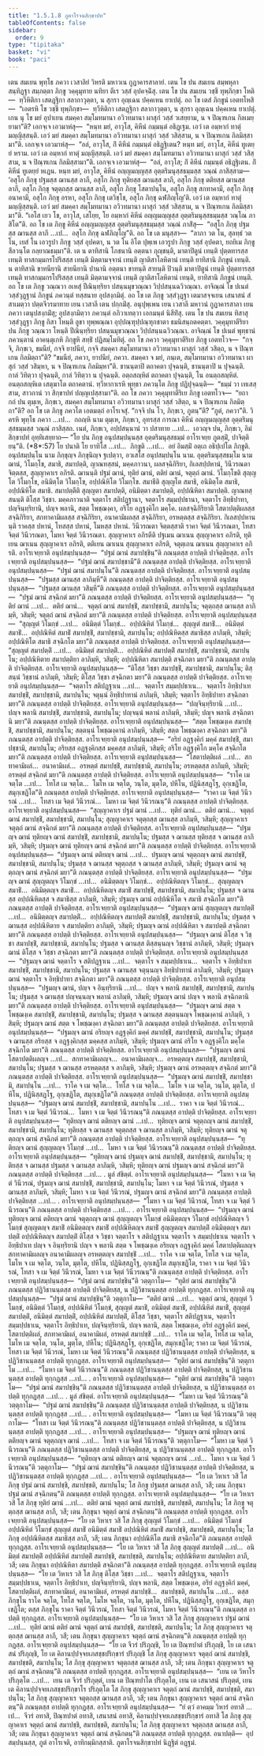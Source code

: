 ```yaml
---
title: "1.5.1.8 ภูตาโรจนสิกฺขาปท"
tableOfContents: false
sidebar:
  order: 9
type: "tipitaka"
basket: "vi"
book: "paci"
---
```



<DynamicBreadcrumb />

<Division number="67" book="paci">

<Paragraph number="220" book="paci">
เตน สมเยน พุทฺโธ ภควา เวสาลิยํ วิหรติ มหาวเน กูฏาคารสาลายํ. เตน โข ปน สมเยน สมฺพหุลา สนฺทิฏฺฐา สมฺภตฺตา ภิกฺขู วคฺคุมุทาย นทิยา ตีเร วสฺสํ อุปคจฺฉิํสุ. เตน โข ปน สมเยน วชฺชี ทุพฺภิกฺขา โหติ—  ทฺวีหิติกา เสตฏฺฐิกา สลากาวุตฺตา, น สุกรา อุญฺเฉน ปคฺคเหน ยาเปตุํ. อถ โข เตสํ ภิกฺขูนํ เอตทโหสิ—  “เอตรหิ โข วชฺชี ทุพฺภิกฺขา—  ทฺวีหิติกา เสตฏฺฐิกา สลากาวุตฺตา, น สุกรา อุญฺเฉน ปคฺคเหน ยาเปตุํ. เกน นุ โข มยํ อุปาเยน สมคฺคา สมฺโมทมานา อวิวทมานา ผาสุกํ วสฺสํ วเสยฺยาม, น จ ปิณฺฑเกน กิลเมยฺยามา”ติ? เอกจฺเจ เอวมาหํสุ—  “หนฺท มยํ, อาวุโส, คิหีนํ กมฺมนฺตํ อธิฏฺเฐม. เอวํ เต อมฺหากํ ทาตุํ มญฺญิสฺสนฺติ. เอวํ มยํ สมคฺคา สมฺโมทมานา อวิวทมานา ผาสุกํ วสฺสํ วสิสฺสาม, น จ ปิณฺฑเกน กิลมิสฺสามา”ติ. เอกจฺเจ เอวมาหํสุ—  “อลํ, อาวุโส, กิํ คิหีนํ กมฺมนฺตํ อธิฏฺฐิเตน? หนฺท มยํ, อาวุโส, คิหีนํ ทูเตยฺยํ หราม. เอวํ เต อมฺหากํ ทาตุํ มญฺญิสฺสนฺติ. เอวํ มยํ สมคฺคา สมฺโมทมานา อวิวทมานา ผาสุกํ วสฺสํ วสิสฺสาม, น จ ปิณฺฑเกน กิลมิสฺสามา”ติ. เอกจฺเจ เอวมาหํสุ—  “อลํ, อาวุโส; กิํ คิหีนํ กมฺมนฺตํ อธิฏฺฐิเตน. กิํ คิหีนํ ทูเตยฺยํ หเฏน. หนฺท มยํ, อาวุโส, คิหีนํ อญฺญมญฺญสฺส อุตฺตริมนุสฺสธมฺมสฺส วณฺณํ ภาสิสฺสาม—  ‘อสุโก ภิกฺขุ ปฐมสฺส ฌานสฺส ลาภี, อสุโก ภิกฺขุ ทุติยสฺส ฌานสฺส ลาภี, อสุโก ภิกฺขุ ตติยสฺส ฌานสฺส ลาภี, อสุโก ภิกฺขุ จตุตฺถสฺส ฌานสฺส ลาภี, อสุโก ภิกฺขุ โสตาปนฺโน, อสุโก ภิกฺขุ สกทาคามี, อสุโก ภิกฺขุ อนาคามี, อสุโก ภิกฺขุ อรหา, อสุโก ภิกฺขุ เตวิชฺโช, อสุโก ภิกฺขุ ฉฬภิญฺโญ’ติ. เอวํ เต อมฺหากํ ทาตุํ มญฺญิสฺสนฺติ. เอวํ มยํ สมคฺคา สมฺโมทมานา อวิวทมานา ผาสุกํ วสฺสํ วสิสฺสาม, น จ ปิณฺฑเกน กิลมิสฺสามา”ติ. “เอโส เยว โข, อาวุโส, เสโยฺย, โย อมฺหากํ คิหีนํ อญฺญมญฺญสฺส อุตฺตริมนุสฺสธมฺมสฺส วณฺโณ ภาสิโต”ติ.
</Paragraph>

<Paragraph number="221" book="paci">
อถ โข เต ภิกฺขู คิหีนํ อญฺญมญฺญสฺส อุตฺตริมนุสฺสธมฺมสฺส วณฺณํ ภาสิํสุ—  “อสุโก ภิกฺขุ ปฐมสฺส ฌานสฺส ลาภี …เป…  อสุโก ภิกฺขุ ฉฬภิญฺโญ”ติ. อถ โข เต มนุสฺสา—  “ลาภา วต โน, สุลทฺธํ วต โน, เยสํ โน เอวรูปา ภิกฺขู วสฺสํ อุปคตา, น วต โน อิโต ปุพฺเพ เอวรูปา ภิกฺขู วสฺสํ อุปคตา, ยถยิเม ภิกฺขู สีลวนฺโต กลฺยาณธมฺมา”ติ. เต น ตาทิสานิ โภชนานิ อตฺตนา ภุญฺชนฺติ, มาตาปิตูนํ เทนฺติ ปุตฺตทารสฺส เทนฺติ ทาสกมฺมกรโปริสสฺส เทนฺติ มิตฺตามจฺจานํ เทนฺติ ญาติสาโลหิตานํ เทนฺติ ยาทิสานิ ภิกฺขูนํ เทนฺติ. น ตาทิสานิ ขาทนียานิ สายนียานิ ปานานิ อตฺตนา ขาทนฺติ สายนฺติ ปิวนฺติ มาตาปิตูนํ เทนฺติ ปุตฺตทารสฺส เทนฺติ ทาสกมฺมกรโปริสสฺส เทนฺติ มิตฺตามจฺจานํ เทนฺติ ญาติสาโลหิตานํ เทนฺติ, ยาทิสานิ ภิกฺขูนํ เทนฺติ. อถ โข เต ภิกฺขู วณฺณวา อเหสุํ ปีณินฺทฺริยา ปสนฺนมุขวณฺณา วิปฺปสนฺนฉวิวณฺณา.
</Paragraph>

</Division>
<Division number="68" book="paci">

<Paragraph number="222" book="paci">
อาจิณฺณํ โข ปเนตํ วสฺสํวุฏฺฐานํ ภิกฺขูนํ ภควนฺตํ ทสฺสนาย อุปสงฺกมิตุํ. อถ โข เต ภิกฺขู วสฺสํวุฏฺฐา เตมาสจฺจเยน เสนาสนํ สํสาเมตฺวา ปตฺตจีวรมาทาย เยน เวสาลี เตน ปกฺกมิํสุ. อนุปุพฺเพน เยน เวสาลี มหาวนํ กูฏาคารสาลา เยน ภควา เตนุปสงฺกมิํสุ; อุปสงฺกมิตฺวา ภควนฺตํ อภิวาเทตฺวา เอกมนฺตํ นิสีทิํสุ. เตน โข ปน สมเยน ทิสาสุ วสฺสํวุฏฺฐา ภิกฺขู กิสา โหนฺติ ลูขา ทุพฺพณฺณา อุปฺปณฺฑุปฺปณฺฑุกชาตา ธมนิสนฺถตคตฺตา. วคฺคุมุทาตีริยา ปน ภิกฺขู วณฺณวา โหนฺติ ปีณินฺทฺริยา ปสนฺนมุขวณฺณา วิปฺปสนฺนฉวิวณฺณา. อาจิณฺณํ โข ปเนตํ พุทฺธานํ ภควนฺตานํ อาคนฺตุเกหิ ภิกฺขูหิ สทฺธิํ ปฏิสมฺโมทิตุํ. อถ โข ภควา วคฺคุมุทาตีริเย ภิกฺขู เอตทโวจ—  “กจฺจิ, ภิกฺขเว, ขมนียํ, กจฺจิ ยาปนียํ, กจฺจิ สมคฺคา สมฺโมทมานา อวิวทมานา ผาสุกํ วสฺสํ วสิตฺถ, น จ ปิณฺฑเกน กิลมิตฺถา”ติ? “ขมนียํ, ภควา, ยาปนียํ, ภควา. สมคฺคา จ มยํ, ภนฺเต, สมฺโมทมานา อวิวทมานา ผาสุกํ วสฺสํ วสิมฺหา, น จ ปิณฺฑเกน กิลมิมฺหา”ติ. ชานนฺตาปิ ตถาคตา ปุจฺฉนฺติ, ชานนฺตาปิ น ปุจฺฉนฺติ. กาลํ วิทิตฺวา ปุจฺฉนฺติ, กาลํ วิทิตฺวา น ปุจฺฉนฺติ. อตฺถสญฺหิตํ ตถาคตา ปุจฺฉนฺติ, โน อนตฺถสญฺหิตํ. อนตฺถสญฺหิเต เสตุฆาโต ตถาคตานํ. ทฺวีหากาเรหิ พุทฺธา ภควนฺโต ภิกฺขู ปฏิปุจฺฉนฺติ—  “ธมฺมํ วา เทเสสฺสาม, สาวกานํ วา สิกฺขาปทํ ปญฺญเปสฺสามา”ติ.
</Paragraph>

<Paragraph number="223" book="paci">
อถ โข ภควา วคฺคุมุทาตีริเย ภิกฺขู เอตทโวจ—  “ยถา กถํ ปน ตุมฺเห, ภิกฺขเว, สมคฺคา สมฺโมทมานา อวิวทมานา ผาสุกํ วสฺสํ วสิตฺถ, น จ ปิณฺฑเกน กิลมิตฺถา”ติ? อถ โข เต ภิกฺขู ภควโต เอตมตฺถํ อาโรเจสุํ. “กจฺจิ ปน โว, ภิกฺขเว, ภูตนฺ”ติ? “ภูตํ, ภควา”ติ. วิครหิ พุทฺโธ ภควา …เป…  กถญฺหิ นาม ตุมฺเห, ภิกฺขเว, อุทรสฺส การณา คิหีนํ อญฺญมญฺญสฺส อุตฺตริมนุสฺสธมฺมสฺส วณฺณํ ภาสิสฺสถ. เนตํ, ภิกฺขเว, อปฺปสนฺนานํ วา ปสาทาย …เป…  เอวญฺจ ปน, ภิกฺขเว, อิมํ สิกฺขาปทํ อุทฺทิเสยฺยาถ—
</Paragraph>

</Division>
<Division number="69" book="paci">

<Paragraph number="224" book="paci">
<Emphasis>“โย ปน ภิกฺขุ อนุปสมฺปนฺนสฺส อุตฺตริมนุสฺสธมฺมํ อาโรเจยฺย ภูตสฺมิํ, ปาจิตฺติยนฺ”</Emphasis>ติ. (*8*:<Emphasis>57</Emphasis>)
</Paragraph>

</Division>
<Division number="70" book="paci">

<Paragraph number="225" book="paci">
<Emphasis>โย ปนา</Emphasis>ติ โย ยาทิโส …เป…  <Emphasis>ภิกฺขู</Emphasis>ติ …เป…  อยํ อิมสฺมิํ อตฺเถ อธิปฺเปโต ภิกฺขูติ.
</Paragraph>

<Paragraph number="226" book="paci">
<Emphasis>อนุปสมฺปนฺโน</Emphasis> นาม ภิกฺขุญฺจ ภิกฺขุนิญฺจ ฐเปตฺวา, อวเสโส อนุปสมฺปนฺโน นาม.
</Paragraph>

<Paragraph number="227" book="paci">
<Emphasis>อุตฺตริมนุสฺสธมฺโม</Emphasis> นาม ฌานํ, วิโมกฺโข, สมาธิ, สมาปตฺติ, ญาณทสฺสนํ, มคฺคภาวนา, ผลสจฺฉิกิริยา, กิเลสปฺปหานํ, วินีวรณตา จิตฺตสฺส, สุญฺญาคาเร อภิรติ.
</Paragraph>

<Paragraph number="228" book="paci">
<Emphasis>ฌานนฺ</Emphasis>ติ ปฐมํ ฌานํ, ทุติยํ ฌานํ, ตติยํ ฌานํ, จตุตฺถํ ฌานํ.
</Paragraph>

<Paragraph number="229" book="paci">
<Emphasis>วิโมกฺโข</Emphasis>ติ สุญฺญโต วิโมกฺโข, อนิมิตฺโต วิโมกฺโข, อปฺปณิหิโต วิโมกฺโข.
</Paragraph>

<Paragraph number="230" book="paci">
<Emphasis>สมาธี</Emphasis>ติ สุญฺญโต สมาธิ, อนิมิตฺโต สมาธิ, อปฺปณิหิโต สมาธิ.
</Paragraph>

<Paragraph number="231" book="paci">
<Emphasis>สมาปตฺตี</Emphasis>ติ สุญฺญตา สมาปตฺติ, อนิมิตฺตา สมาปตฺติ, อปฺปณิหิตา สมาปตฺติ.
</Paragraph>

<Paragraph number="232" book="paci">
<Emphasis>ญาณทสฺสนนฺ</Emphasis>ติ ติโสฺส วิชฺชา.
</Paragraph>

<Paragraph number="233" book="paci">
<Emphasis>มคฺคภาวนา</Emphasis>ติ จตฺตาโร สติปฏฺฐานา, จตฺตาโร สมฺมปฺปธานา, จตฺตาโร อิทฺธิปาทา, ปญฺจินฺทฺริยานิ, ปญฺจ พลานิ, สตฺต โพชฺฌงฺคา, อริโย อฏฺฐงฺคิโก มคฺโค.
</Paragraph>

<Paragraph number="234" book="paci">
<Emphasis>ผลสจฺฉิกิริยา</Emphasis>ติ โสตาปตฺติผลสฺส สจฺฉิกิริยา, สกทาคามิผลสฺส สจฺฉิกิริยา, อนาคามิผลสฺส สจฺฉิกิริยา, อรหตฺตสฺส สจฺฉิกิริยา.
</Paragraph>

<Paragraph number="235" book="paci">
<Emphasis>กิเลสปฺปหานนฺ</Emphasis>ติ ราคสฺส ปหานํ, โทสสฺส ปหานํ, โมหสฺส ปหานํ.
</Paragraph>

<Paragraph number="236" book="paci">
<Emphasis>วินีวรณตา จิตฺตสฺสา</Emphasis>ติ ราคา จิตฺตํ วินีวรณตา, โทสา จิตฺตํ วินีวรณตา, โมหา จิตฺตํ วินีวรณตา.
</Paragraph>

<Paragraph number="237" book="paci">
<Emphasis>สุญฺญาคาเร อภิรตี</Emphasis>ติ ปฐเมน ฌาเนน สุญฺญาคาเร อภิรติ, ทุติเยน ฌาเนน สุญฺญาคาเร อภิรติ, ตติเยน ฌาเนน สุญฺญาคาเร อภิรติ, จตุตฺเถน ฌาเนน สุญฺญาคาเร อภิรติ.
</Paragraph>

</Division>
<Division number="71" book="paci">

<Paragraph number="238" book="paci">
<Emphasis>อาโรเจยฺยา</Emphasis>ติ อนุปสมฺปนฺนสฺส—  “ปฐมํ ฌานํ สมาปชฺชินฺ”ติ ภณนฺตสฺส อาปตฺติ ปาจิตฺติยสฺส.
</Paragraph>

<Paragraph number="239" book="paci">
<Emphasis>อาโรเจยฺยา</Emphasis>ติ อนุปสมฺปนฺนสฺส—  “ปฐมํ ฌานํ สมาปชฺชามี”ติ ภณนฺตสฺส อาปตฺติ ปาจิตฺติยสฺส.
</Paragraph>

<Paragraph number="240" book="paci">
<Emphasis>อาโรเจยฺยา</Emphasis>ติ อนุปสมฺปนฺนสฺส—  “ปฐมํ ฌานํ สมาปนฺโน”ติ ภณนฺตสฺส อาปตฺติ ปาจิตฺติยสฺส.
</Paragraph>

<Paragraph number="241" book="paci">
<Emphasis>อาโรเจยฺยา</Emphasis>ติ อนุปสมฺปนฺนสฺส—  “ปฐมสฺส ฌานสฺส ลาภิมฺหี”ติ ภณนฺตสฺส อาปตฺติ ปาจิตฺติยสฺส.
</Paragraph>

<Paragraph number="242" book="paci">
<Emphasis>อาโรเจยฺยา</Emphasis>ติ อนุปสมฺปนฺนสฺส—  “ปฐมสฺส ฌานสฺส วสิมฺหี”ติ ภณนฺตสฺส อาปตฺติ ปาจิตฺติยสฺส.
</Paragraph>

<Paragraph number="243" book="paci">
<Emphasis>อาโรเจยฺยา</Emphasis>ติ อนุปสมฺปนฺนสฺส—  “ปฐมํ ฌานํ สจฺฉิกตํ มยา”ติ ภณนฺตสฺส อาปตฺติ ปาจิตฺติยสฺส.
</Paragraph>

<Paragraph number="244" book="paci">
<Emphasis>อาโรเจยฺยา</Emphasis>ติ อนุปสมฺปนฺนสฺส—  “ทุติยํ ฌานํ …เป…  ตติยํ ฌานํ…  จตุตฺถํ ฌานํ สมาปชฺชิํ, สมาปชฺชามิ, สมาปนฺโน; จตุตฺถสฺส ฌานสฺส ลาภิมฺหิ, วสิมฺหิ; จตุตฺถํ ฌานํ สจฺฉิกตํ มยา”ติ ภณนฺตสฺส อาปตฺติ ปาจิตฺติยสฺส.
</Paragraph>

<Paragraph number="245" book="paci">
<Emphasis>อาโรเจยฺยา</Emphasis>ติ อนุปสมฺปนฺนสฺส—  “สุญฺญตํ วิโมกฺขํ …เป…  อนิมิตฺตํ วิโมกฺขํ…  อปฺปณิหิตํ วิโมกฺขํ…  สุญฺญตํ สมาธิํ…  อนิมิตฺตํ สมาธิํ…  อปฺปณิหิตํ สมาธิํ สมาปชฺชิํ, สมาปชฺชามิ, สมาปนฺโน; อปฺปณิหิตสฺส สมาธิสฺส ลาภิมฺหิ, วสิมฺหิ; อปฺปณิหิโต สมาธิ สจฺฉิกโต มยา”ติ ภณนฺตสฺส อาปตฺติ ปาจิตฺติยสฺส.
</Paragraph>

<Paragraph number="246" book="paci">
<Emphasis>อาโรเจยฺยา</Emphasis>ติ อนุปสมฺปนฺนสฺส—  “สุญฺญตํ สมาปตฺติํ …เป…  อนิมิตฺตํ สมาปตฺติํ…  อปฺปณิหิตํ สมาปตฺติํ สมาปชฺชิํ, สมาปชฺชามิ, สมาปนฺโน; อปฺปณิหิตาย สมาปตฺติยา ลาภิมฺหิ, วสิมฺหิ; อปฺปณิหิตา สมาปตฺติ สจฺฉิกตา มยา”ติ ภณนฺตสฺส อาปตฺติ ปาจิตฺติยสฺส.
</Paragraph>

<Paragraph number="247" book="paci">
<Emphasis>อาโรเจยฺยา</Emphasis>ติ อนุปสมฺปนฺนสฺส—  “ติโสฺส วิชฺชา สมาปชฺชิํ, สมาปชฺชามิ, สมาปนฺโน; ติสฺสนฺนํ วิชฺชานํ ลาภิมฺหิ, วสิมฺหิ; ติโสฺส วิชฺชา สจฺฉิกตา มยา”ติ ภณนฺตสฺส อาปตฺติ ปาจิตฺติยสฺส.
</Paragraph>

<Paragraph number="248" book="paci">
<Emphasis>อาโรเจยฺยา</Emphasis>ติ อนุปสมฺปนฺนสฺส—  “จตฺตาโร สติปฏฺฐาเน …เป…  จตฺตาโร สมฺมปฺปธาเน…  จตฺตาโร อิทฺธิปาเท สมาปชฺชิํ, สมาปชฺชามิ, สมาปนฺโน; จตุนฺนํ อิทฺธิปาทานํ ลาภิมฺหิ, วสิมฺหิ; จตฺตาโร อิทฺธิปาทา สจฺฉิกตา มยา”ติ ภณนฺตสฺส อาปตฺติ ปาจิตฺติยสฺส.
</Paragraph>

<Paragraph number="249" book="paci">
<Emphasis>อาโรเจยฺยา</Emphasis>ติ อนุปสมฺปนฺนสฺส—  “ปญฺจินฺทฺริยานิ …เป…  ปญฺจ พลานิ สมาปชฺชิํ, สมาปชฺชามิ, สมาปนฺโน; ปญฺจนฺนํ พลานํ ลาภิมฺหิ, วสิมฺหิ; ปญฺจ พลานิ สจฺฉิกตานิ มยา”ติ ภณนฺตสฺส อาปตฺติ ปาจิตฺติยสฺส.
</Paragraph>

<Paragraph number="250" book="paci">
<Emphasis>อาโรเจยฺยา</Emphasis>ติ อนุปสมฺปนฺนสฺส—  “สตฺต โพชฺฌงฺเค สมาปชฺชิํ, สมาปชฺชามิ, สมาปนฺโน; สตฺตนฺนํ โพชฺฌงฺคานํ ลาภิมฺหิ, วสิมฺหิ; สตฺต โพชฺฌงฺคา สจฺฉิกตา มยา”ติ ภณนฺตสฺส อาปตฺติ ปาจิตฺติยสฺส.
</Paragraph>

<Paragraph number="251" book="paci">
<Emphasis>อาโรเจยฺยา</Emphasis>ติ อนุปสมฺปนฺนสฺส—  “อริยํ อฏฺฐงฺคิกํ มคฺคํ สมาปชฺชิํ, สมาปชฺชามิ, สมาปนฺโน; อริยสฺส อฏฺฐงฺคิกสฺส มคฺคสฺส ลาภิมฺหิ, วสิมฺหิ; อริโย อฏฺฐงฺคิโก มคฺโค สจฺฉิกโต มยา”ติ ภณนฺตสฺส อาปตฺติ ปาจิตฺติยสฺส.
</Paragraph>

<Paragraph number="252" book="paci">
<Emphasis>อาโรเจยฺยา</Emphasis>ติ อนุปสมฺปนฺนสฺส—  “โสตาปตฺติผลํ …เป…  สกทาคามิผลํ…  อนาคามิผลํ…  อรหตฺตํ สมาปชฺชิํ, สมาปชฺชามิ, สมาปนฺโน; อรหตฺตสฺส ลาภิมฺหิ, วสิมฺหิ; อรหตฺตํ สจฺฉิกตํ มยา”ติ ภณนฺตสฺส อาปตฺติ ปาจิตฺติยสฺส.
</Paragraph>

<Paragraph number="253" book="paci">
<Emphasis>อาโรเจยฺยา</Emphasis>ติ อนุปสมฺปนฺนสฺส—  “ราโค เม จตฺโต …เป…  โทโส เม จตฺโต…  โมโห เม จตฺโต, วนฺโต, มุตฺโต, ปหีโน, ปฏินิสฺสฏฺโฐ, อุกฺเขฏิโต, สมุกฺเขฏิโต”ติ ภณนฺตสฺส อาปตฺติ ปาจิตฺติยสฺส.
</Paragraph>

<Paragraph number="254" book="paci">
<Emphasis>อาโรเจยฺยา</Emphasis>ติ อนุปสมฺปนฺนสฺส—  “ราคา เม จิตฺตํ วินีวรณํ …เป…  โทสา เม จิตฺตํ วินีวรณํ…  โมหา เม จิตฺตํ วินีวรณนฺ”ติ ภณนฺตสฺส อาปตฺติ ปาจิตฺติยสฺส.
</Paragraph>

<Paragraph number="255" book="paci">
<Emphasis>อาโรเจยฺยา</Emphasis>ติ อนุปสมฺปนฺนสฺส—  “สุญฺญาคาเร ปฐมํ ฌานํ …เป…  ทุติยํ ฌานํ…  ตติยํ ฌานํ…  จตุตฺถํ ฌานํ สมาปชฺชิํ, สมาปชฺชามิ, สมาปนฺโน; สุญฺญาคาเร จตุตฺถสฺส ฌานสฺส ลาภิมฺหิ, วสิมฺหิ; สุญฺญาคาเร จตุตฺถํ ฌานํ สจฺฉิกตํ มยา”ติ ภณนฺตสฺส อาปตฺติ ปาจิตฺติยสฺส.
</Paragraph>

</Division>
<Division number="72" book="paci">

<Paragraph number="256" book="paci">
<Emphasis>อาโรเจยฺยา</Emphasis>ติ อนุปสมฺปนฺนสฺส—  “ปฐมญฺจ ฌานํ ทุติยญฺจ ฌานํ สมาปชฺชิํ, สมาปชฺชามิ, สมาปนฺโน; ปฐมสฺส จ ฌานสฺส ทุติยสฺส จ ฌานสฺส ลาภิมฺหิ, วสิมฺหิ; ปฐมญฺจ ฌานํ ทุติยญฺจ ฌานํ สจฺฉิกตํ มยา”ติ ภณนฺตสฺส อาปตฺติ ปาจิตฺติยสฺส.
</Paragraph>

<Paragraph number="257" book="paci">
<Emphasis>อาโรเจยฺยา</Emphasis>ติ อนุปสมฺปนฺนสฺส—  “ปฐมญฺจ ฌานํ ตติยญฺจ ฌานํ …เป…  ปฐมญฺจ ฌานํ จตุตฺถญฺจ ฌานํ สมาปชฺชิํ, สมาปชฺชามิ, สมาปนฺโน; ปฐมสฺส จ ฌานสฺส จตุตฺถสฺส จ ฌานสฺส ลาภิมฺหิ, วสิมฺหิ; ปฐมญฺจ ฌานํ จตุตฺถญฺจ ฌานํ สจฺฉิกตํ มยา”ติ ภณนฺตสฺส อาปตฺติ ปาจิตฺติยสฺส.
</Paragraph>

<Paragraph number="258" book="paci">
<Emphasis>อาโรเจยฺยา</Emphasis>ติ อนุปสมฺปนฺนสฺส—  “ปฐมญฺจ ฌานํ สุญฺญตญฺจ วิโมกฺขํ …เป…  อนิมิตฺตญฺจ วิโมกฺขํ…  อปฺปณิหิตญฺจ วิโมกฺขํ…  สุญฺญตญฺจ สมาธิํ…  อนิมิตฺตญฺจ สมาธิํ…  อปฺปณิหิตญฺจ สมาธิํ สมาปชฺชิํ, สมาปชฺชามิ, สมาปนฺโน; ปฐมสฺส จ ฌานสฺส อปฺปณิหิตสฺส จ สมาธิสฺส ลาภิมฺหิ, วสิมฺหิ; ปฐมญฺจ ฌานํ อปฺปณิหิโต จ สมาธิ สจฺฉิกโต มยา”ติ ภณนฺตสฺส อาปตฺติ ปาจิตฺติยสฺส.
</Paragraph>

<Paragraph number="259" book="paci">
<Emphasis>อาโรเจยฺยา</Emphasis>ติ อนุปสมฺปนฺนสฺส—  “ปฐมญฺจ ฌานํ สุญฺญตญฺจ สมาปตฺติํ …เป…  อนิมิตฺตญฺจ สมาปตฺติํ…  อปฺปณิหิตญฺจ สมาปตฺติํ สมาปชฺชิํ, สมาปชฺชามิ, สมาปนฺโน; ปฐมสฺส จ ฌานสฺส อปฺปณิหิตาย จ สมาปตฺติยา ลาภิมฺหิ, วสิมฺหิ; ปฐมญฺจ ฌานํ อปฺปณิหิตา จ สมาปตฺติ สจฺฉิกตา มยา”ติ ภณนฺตสฺส อาปตฺติ ปาจิตฺติยสฺส.
</Paragraph>

<Paragraph number="260" book="paci">
<Emphasis>อาโรเจยฺยา</Emphasis>ติ อนุปสมฺปนฺนสฺส—  “ปฐมญฺจ ฌานํ ติโสฺส จ วิชฺชา สมาปชฺชิํ, สมาปชฺชามิ, สมาปนฺโน; ปฐมสฺส จ ฌานสฺส ติสฺสนฺนญฺจ วิชฺชานํ ลาภิมฺหิ, วสิมฺหิ; ปฐมญฺจ ฌานํ ติโสฺส จ วิชฺชา สจฺฉิกตา มยา”ติ ภณนฺตสฺส อาปตฺติ ปาจิตฺติยสฺส.
</Paragraph>

<Paragraph number="261" book="paci">
<Emphasis>อาโรเจยฺยา</Emphasis>ติ อนุปสมฺปนฺนสฺส—  “ปฐมญฺจ ฌานํ จตฺตาโร จ สติปฏฺฐาเน …เป…  จตฺตาโร จ สมฺมปฺปธาเน…  จตฺตาโร จ อิทฺธิปาเท สมาปชฺชิํ, สมาปชฺชามิ, สมาปนฺโน; ปฐมสฺส จ ฌานสฺส จตุนฺนญฺจ อิทฺธิปาทานํ ลาภิมฺหิ, วสิมฺหิ; ปฐมญฺจ ฌานํ จตฺตาโร จ อิทฺธิปาทา สจฺฉิกตา มยา”ติ ภณนฺตสฺส อาปตฺติ ปาจิตฺติยสฺส.
</Paragraph>

<Paragraph number="262" book="paci">
<Emphasis>อาโรเจยฺยา</Emphasis>ติ อนุปสมฺปนฺนสฺส—  “ปฐมญฺจ ฌานํ, ปญฺจ จ อินฺทฺริยานิ …เป…  ปญฺจ จ พลานิ สมาปชฺชิํ, สมาปชฺชามิ, สมาปนฺโน; ปฐมสฺส จ ฌานสฺส ปญฺจนฺนญฺจ พลานํ ลาภิมฺหิ, วสิมฺหิ; ปฐมญฺจ ฌานํ ปญฺจ จ พลานิ สจฺฉิกตานิ มยา”ติ ภณนฺตสฺส อาปตฺติ ปาจิตฺติยสฺส.
</Paragraph>

<Paragraph number="263" book="paci">
<Emphasis>อาโรเจยฺยา</Emphasis>ติ อนุปสมฺปนฺนสฺส—  “ปฐมญฺจ ฌานํ สตฺต จ โพชฺฌงฺเค สมาปชฺชิํ, สมาปชฺชามิ, สมาปนฺโน; ปฐมสฺส จ ฌานสฺส สตฺตนฺนญฺจ โพชฺฌงฺคานํ ลาภิมฺหิ, วสิมฺหิ; ปฐมญฺจ ฌานํ สตฺต จ โพชฺฌงฺคา สจฺฉิกตา มยา”ติ ภณนฺตสฺส อาปตฺติ ปาจิตฺติยสฺส.
</Paragraph>

<Paragraph number="264" book="paci">
<Emphasis>อาโรเจยฺยา</Emphasis>ติ อนุปสมฺปนฺนสฺส—  “ปฐมญฺจ ฌานํ อริยญฺจ อฏฺฐงฺคิกํ มคฺคํ สมาปชฺชิํ, สมาปชฺชามิ, สมาปนฺโน; ปฐมสฺส จ ฌานสฺส อริยสฺส จ อฏฺฐงฺคิกสฺส มคฺคสฺส ลาภิมฺหิ, วสิมฺหิ; ปฐมญฺจ ฌานํ อริโย จ อฏฺฐงฺคิโก มคฺโค สจฺฉิกโต มยา”ติ ภณนฺตสฺส อาปตฺติ ปาจิตฺติยสฺส.
</Paragraph>

<Paragraph number="265" book="paci">
<Emphasis>อาโรเจยฺยา</Emphasis>ติ อนุปสมฺปนฺนสฺส—  “ปฐมญฺจ ฌานํ โสตาปตฺติผลญฺจ …เป…  สกทาคามิผลญฺจ…  อนาคามิผลญฺจ…  อรหตฺตญฺจ สมาปชฺชิํ, สมาปชฺชามิ, สมาปนฺโน; ปฐมสฺส จ ฌานสฺส อรหตฺตสฺส จ ลาภิมฺหิ, วสิมฺหิ; ปฐมญฺจ ฌานํ อรหตฺตญฺจ สจฺฉิกตํ มยา”ติ ภณนฺตสฺส อาปตฺติ ปาจิตฺติยสฺส.
</Paragraph>

<Paragraph number="266" book="paci">
<Emphasis>อาโรเจยฺยา</Emphasis>ติ อนุปสมฺปนฺนสฺส—  “ปฐมญฺจ ฌานํ สมาปชฺชิํ, สมาปชฺชามิ, สมาปนฺโน …เป…  ราโค จ เม จตฺโต…  โทโส จ เม จตฺโต…  โมโห จ เม จตฺโต, วนฺโต, มุตฺโต, ปหีโน, ปฏินิสฺสฏฺโฐ, อุกฺเขฏิโต, สมุกฺเขฏิโต”ติ ภณนฺตสฺส อาปตฺติ ปาจิตฺติยสฺส.
</Paragraph>

<Paragraph number="267" book="paci">
<Emphasis>อาโรเจยฺยา</Emphasis>ติ อนุปสมฺปนฺนสฺส—  “ปฐมญฺจ ฌานํ สมาปชฺชิํ, สมาปชฺชามิ, สมาปนฺโน …เป…  ราคา จ เม จิตฺตํ วินีวรณํ…  โทสา จ เม จิตฺตํ วินีวรณํ…  โมหา จ เม จิตฺตํ วินีวรณนฺ”ติ ภณนฺตสฺส อาปตฺติ ปาจิตฺติยสฺส.
</Paragraph>

</Division>
<Division number="73" book="paci">

<Paragraph number="268" book="paci">
<Emphasis>อาโรเจยฺยา</Emphasis>ติ อนุปสมฺปนฺนสฺส—  “ทุติยญฺจ ฌานํ ตติยญฺจ ฌานํ …เป…  ทุติยญฺจ ฌานํ จตุตฺถญฺจ ฌานํ สมาปชฺชิํ, สมาปชฺชามิ, สมาปนฺโน; ทุติยสฺส จ ฌานสฺส จตุตฺถสฺส จ ฌานสฺส ลาภิมฺหิ, วสิมฺหิ; ทุติยญฺจ ฌานํ จตุตฺถญฺจ ฌานํ สจฺฉิกตํ มยา”ติ ภณนฺตสฺส อาปตฺติ ปาจิตฺติยสฺส.
</Paragraph>

<Paragraph number="269" book="paci">
<Emphasis>อาโรเจยฺยา</Emphasis>ติ อนุปสมฺปนฺนสฺส—  “ทุติยญฺจ ฌานํ สุญฺญตญฺจ วิโมกฺขํ …เป…  โมหา จ เม จิตฺตํ วินีวรณนฺ”ติ ภณนฺตสฺส อาปตฺติ ปาจิตฺติยสฺส.
</Paragraph>

<Paragraph number="270" book="paci">
<Emphasis>อาโรเจยฺยา</Emphasis>ติ อนุปสมฺปนฺนสฺส—  “ทุติยญฺจ ฌานํ ปฐมญฺจ ฌานํ สมาปชฺชิํ, สมาปชฺชามิ, สมาปนฺโน; ทุติยสฺส จ ฌานสฺส ปฐมสฺส จ ฌานสฺส ลาภิมฺหิ, วสิมฺหิ; ทุติยญฺจ ฌานํ ปฐมญฺจ ฌานํ สจฺฉิกตํ มยา”ติ ภณนฺตสฺส อาปตฺติ ปาจิตฺติยสฺส …เป… .

</Paragraph>
</Division>

<Paragraph number="271" type="center" book="paci">
มูลํ สํขิตฺตํ.


</Paragraph>

<Paragraph number="272" book="paci">
<Emphasis>อาโรเจยฺยา</Emphasis>ติ อนุปสมฺปนฺนสฺส—  “โมหา จ เม จิตฺตํ วินีวรณํ, ปฐมญฺจ ฌานํ สมาปชฺชิํ, สมาปชฺชามิ, สมาปนฺโน; โมหา จ เม จิตฺตํ วินีวรณํ, ปฐมสฺส จ ฌานสฺส ลาภิมฺหิ, วสิมฺหิ; โมหา จ เม จิตฺตํ วินีวรณํ, ปฐมญฺจ ฌานํ สจฺฉิกตํ มยา”ติ ภณนฺตสฺส อาปตฺติ ปาจิตฺติยสฺส …เป… .
</Paragraph>

<Paragraph number="273" book="paci">
<Emphasis>อาโรเจยฺยา</Emphasis>ติ อนุปสมฺปนฺนสฺส—  “โมหา จ เม จิตฺตํ วินีวรณํ, โทสา จ เม จิตฺตํ วินีวรณนฺ”ติ ภณนฺตสฺส อาปตฺติ ปาจิตฺติยสฺส …เป… .
</Paragraph>

<Paragraph number="274" book="paci">
<Emphasis>อาโรเจยฺยา</Emphasis>ติ อนุปสมฺปนฺนสฺส—  “ปฐมญฺจ ฌานํ ทุติยญฺจ ฌานํ ตติยญฺจ ฌานํ จตุตฺถญฺจ ฌานํ สุญฺญตญฺจ วิโมกฺขํ อนิมิตฺตญฺจ วิโมกฺขํ อปฺปณิหิตญฺจ วิโมกฺขํ สุญฺญตญฺจ สมาธิํ อนิมิตฺตญฺจ สมาธิํ อปฺปณิหิตญฺจ สมาธิํ สุญฺญตญฺจ สมาปตฺติํ อนิมิตฺตญฺจ สมาปตฺติํ อปฺปณิหิตญฺจ สมาปตฺติํ ติโสฺส จ วิชฺชา จตฺตาโร จ สติปฏฺฐาเน จตฺตาโร จ สมฺมปฺปธาเน จตฺตาโร จ อิทฺธิปาเท ปญฺจ จ อินฺทฺริยานิ ปญฺจ จ พลานิ สตฺต จ โพชฺฌงฺเค อริยญฺจ อฏฺฐงฺคิกํ มคฺคํ โสตาปตฺติผลญฺจ สกทาคามิผลญฺจ อนาคามิผลญฺจ อรหตฺตญฺจ สมาปชฺชิํ …เป…  ราโค จ เม จตฺโต, โทโส จ เม จตฺโต, โมโห จ เม จตฺโต, วนฺโต, มุตฺโต, ปหีโน, ปฏินิสฺสฏฺโฐ, อุกฺเขฏิโต สมุกฺเขฏิโต, ราคา จ เม จิตฺตํ วินีวรณํ, โทสา จ เม จิตฺตํ วินีวรณํ, โมหา จ เม จิตฺตํ วินีวรณนฺ”ติ ภณนฺตสฺส อาปตฺติ ปาจิตฺติยสฺส.
</Paragraph>

<Division number="74" book="paci">

<Paragraph number="275" book="paci">
<Emphasis>อาโรเจยฺยา</Emphasis>ติ อนุปสมฺปนฺนสฺส—  “ปฐมํ ฌานํ สมาปชฺชินฺ”ติ วตฺตุกาโม—  “ทุติยํ ฌานํ สมาปชฺชินฺ”ติ ภณนฺตสฺส ปฏิวิชานนฺตสฺส อาปตฺติ ปาจิตฺติยสฺส, น ปฏิวิชานนฺตสฺส อาปตฺติ ทุกฺกฏสฺส.
</Paragraph>

<Paragraph number="276" book="paci">
<Emphasis>อาโรเจยฺยา</Emphasis>ติ อนุปสมฺปนฺนสฺส—  “ปฐมํ ฌานํ สมาปชฺชินฺ”ติ วตฺตุกาโม—  “ตติยํ ฌานํ …เป…  จตุตฺถํ ฌานํ, สุญฺญตํ วิโมกฺขํ, อนิมิตฺตํ วิโมกฺขํ, อปฺปณิหิตํ วิโมกฺขํ, สุญฺญตํ สมาธิํ, อนิมิตฺตํ สมาธิํ, อปฺปณิหิตํ สมาธิํ, สุญฺญตํ สมาปตฺติํ, อนิมิตฺตํ สมาปตฺติํ, อปฺปณิหิตํ สมาปตฺติํ, ติโสฺส วิชฺชา, จตฺตาโร สติปฏฺฐาเน, จตฺตาโร สมฺมปฺปธาเน, จตฺตาโร อิทฺธิปาเท, ปญฺจินฺทฺริยานิ, ปญฺจ พลานิ, สตฺต โพชฺฌงฺเค, อริยํ อฏฺฐงฺคิกํ มคฺคํ, โสตาปตฺติผลํ, สกทาคามิผลํ, อนาคามิผลํ, อรหตฺตํ สมาปชฺชิํ …เป…  ราโค เม จตฺโต, โทโส เม จตฺโต, โมโห เม จตฺโต, วนฺโต, มุตฺโต, ปหีโน; ปฏินิสฺสฏฺโฐ, อุกฺเขฏิโต, สมุกฺเขฏิโต; ราคา เม จิตฺตํ วินีวรณํ, โทสา เม จิตฺตํ วินีวรณํ, โมหา เม จิตฺตํ วินีวรณนฺ”ติ ภณนฺตสฺส ปฏิวิชานนฺตสฺส อาปตฺติ ปาจิตฺติยสฺส, น ปฏิวิชานนฺตสฺส อาปตฺติ ทุกฺกฏสฺส.
</Paragraph>

<Paragraph number="277" book="paci">
<Emphasis>อาโรเจยฺยา</Emphasis>ติ อนุปสมฺปนฺนสฺส—  “ทุติยํ ฌานํ สมาปชฺชินฺ”ติ วตฺตุกาโม …เป…  “โมหา เม จิตฺตํ วินีวรณนฺ”ติ ภณนฺตสฺส ปฏิวิชานนฺตสฺส อาปตฺติ ปาจิตฺติยสฺส, น ปฏิวิชานนฺตสฺส อาปตฺติ ทุกฺกฏสฺส …เป… .
</Paragraph>

<Paragraph number="278" book="paci">
<Emphasis>อาโรเจยฺยา</Emphasis>ติ อนุปสมฺปนฺนสฺส—  “ทุติยํ ฌานํ สมาปชฺชินฺ”ติ วตฺตุกาโม—  “ปฐมํ ฌานํ สมาปชฺชินฺ”ติ ภณนฺตสฺส ปฏิวิชานนฺตสฺส อาปตฺติ ปาจิตฺติยสฺส, น ปฏิวิชานนฺตสฺส อาปตฺติ ทุกฺกฏสฺส …เป… .

</Paragraph>
</Division>

<Paragraph number="279" type="center" book="paci">
มูลํ สํขิตฺตํ.


</Paragraph>

<Paragraph number="280" book="paci">
<Emphasis>อาโรเจยฺยา</Emphasis>ติ อนุปสมฺปนฺนสฺส—  “โมหา เม จิตฺตํ วินีวรณนฺ”ติ วตฺตุกาโม—  “ปฐมํ ฌานํ สมาปชฺชินฺ”ติ ภณนฺตสฺส ปฏิวิชานนฺตสฺส อาปตฺติ ปาจิตฺติยสฺส, น ปฏิวิชานนฺตสฺส อาปตฺติ ทุกฺกฏสฺส …เป… .
</Paragraph>

<Paragraph number="281" book="paci">
<Emphasis>อาโรเจยฺยา</Emphasis>ติ อนุปสมฺปนฺนสฺส—  “โมหา เม จิตฺตํ วินีวรณนฺ”ติ วตฺตุกาโม—  “โทสา เม จิตฺตํ วินีวรณนฺ”ติ ภณนฺตสฺส ปฏิวิชานนฺตสฺส อาปตฺติ ปาจิตฺติยสฺส, น ปฏิวิชานนฺตสฺส อาปตฺติ ทุกฺกฏสฺส …เป… .
</Paragraph>

<Paragraph number="282" book="paci">
<Emphasis>อาโรเจยฺยา</Emphasis>ติ อนุปสมฺปนฺนสฺส—  “ปฐมญฺจ ฌานํ ทุติยญฺจ ฌานํ ตติยญฺจ ฌานํ จตุตฺถญฺจ ฌานํ …เป…  โทสา จ เม จิตฺตํ วินีวรณนฺ”ติ วตฺตุกาโม—  “โมหา เม จิตฺตํ วินีวรณนฺ”ติ ภณนฺตสฺส ปฏิวิชานนฺตสฺส อาปตฺติ ปาจิตฺติยสฺส, น ปฏิวิชานนฺตสฺส อาปตฺติ ทุกฺกฏสฺส.
</Paragraph>

<Paragraph number="283" book="paci">
<Emphasis>อาโรเจยฺยา</Emphasis>ติ อนุปสมฺปนฺนสฺส—  “ทุติยญฺจ ฌานํ ตติยญฺจ ฌานํ จตุตฺถญฺจ ฌานํ …เป…  โมหา จ เม จิตฺตํ วินีวรณนฺ”ติ วตฺตุกาโม—  “ปฐมํ ฌานํ สมาปชฺชินฺ”ติ ภณนฺตสฺส ปฏิวิชานนฺตสฺส อาปตฺติ ปาจิตฺติยสฺส, น ปฏิวิชานนฺตสฺส อาปตฺติ ทุกฺกฏสฺส …เป… .
</Paragraph>

<Division number="75" book="paci">

<Paragraph number="284" book="paci">
<Emphasis>อาโรเจยฺยา</Emphasis>ติ อนุปสมฺปนฺนสฺส—  “โย เต วิหาเร วสิ โส ภิกฺขุ ปฐมํ ฌานํ สมาปชฺชิ, สมาปชฺชติ, สมาปนฺโน; โส ภิกฺขุ ปฐมสฺส ฌานสฺส ลาภี, วสี; เตน ภิกฺขุนา ปฐมํ ฌานํ สจฺฉิกตนฺ”ติ ภณนฺตสฺส อาปตฺติ ทุกฺกฏสฺส.
</Paragraph>

<Paragraph number="285" book="paci">
<Emphasis>อาโรเจยฺยา</Emphasis>ติ อนุปสมฺปนฺนสฺส—  “โย เต วิหาเร วสิ โส ภิกฺขุ ทุติยํ ฌานํ …เป…  ตติยํ ฌานํ จตุตฺถํ ฌานํ สมาปชฺชิ, สมาปชฺชติ, สมาปนฺโน; โส ภิกฺขุ จตุตฺถสฺส ฌานสฺส ลาภี, วสี; เตน ภิกฺขุนา จตุตฺถํ ฌานํ สจฺฉิกตนฺ”ติ ภณนฺตสฺส อาปตฺติ ทุกฺกฏสฺส.
</Paragraph>

<Paragraph number="286" book="paci">
<Emphasis>อาโรเจยฺยา</Emphasis>ติ อนุปสมฺปนฺนสฺส—  “โย เต วิหาเร วสิ โส ภิกฺขุ สุญฺญตํ วิโมกฺขํ …เป…  อนิมิตฺตํ วิโมกฺขํ อปฺปณิหิตํ วิโมกฺขํ สุญฺญตํ สมาธิํ อนิมิตฺตํ สมาธิํ อปฺปณิหิตํ สมาธิํ สมาปชฺชิ, สมาปชฺชติ, สมาปนฺโน; โส ภิกฺขุ อปฺปณิหิตสฺส สมาธิสฺส ลาภี, วสี; เตน ภิกฺขุนา อปฺปณิหิโต สมาธิ สจฺฉิกโต”ติ ภณนฺตสฺส อาปตฺติ ทุกฺกฏสฺส.
</Paragraph>

<Paragraph number="287" book="paci">
<Emphasis>อาโรเจยฺยา</Emphasis>ติ อนุปสมฺปนฺนสฺส—  “โย เต วิหาเร วสิ โส ภิกฺขุ สุญฺญตํ สมาปตฺติํ …เป…  อนิมิตฺตํ สมาปตฺติํ อปฺปณิหิตํ สมาปตฺติํ สมาปชฺชิ, สมาปชฺชติ, สมาปนฺโน; อปฺปณิหิตาย สมาปตฺติยา ลาภี, วสี; เตน ภิกฺขุนา อปฺปณิหิตา สมาปตฺติ สจฺฉิกตา”ติ ภณนฺตสฺส อาปตฺติ ทุกฺกฏสฺส.
</Paragraph>

<Paragraph number="288" book="paci">
<Emphasis>อาโรเจยฺยา</Emphasis>ติ อนุปสมฺปนฺนสฺส—  “โย เต วิหาเร วสิ โส ภิกฺขุ ติโสฺส วิชฺชา …เป…  จตฺตาโร สติปฏฺฐาเน, จตฺตาโร สมฺมปฺปธาเน, จตฺตาโร อิทฺธิปาเท, ปญฺจินฺทฺริยานิ, ปญฺจ พลานิ, สตฺต โพชฺฌงฺเค, อริยํ อฏฺฐงฺคิกํ มคฺคํ, โสตาปตฺติผลํ, สกทาคามิผลํ, อนาคามิผลํ, อรหตฺตํ สมาปชฺชิ…  สมาปชฺชติ, สมาปนฺโน …เป…  ตสฺส ภิกฺขุโน ราโค จตฺโต, โทโส จตฺโต, โมโห จตฺโต, วนฺโต, มุตฺโต, ปหีโน, ปฏินิสฺสฏฺโฐ, อุกฺเขฏิโต, สมุกฺเขฏิโต; ตสฺส ภิกฺขุโน ราคา จิตฺตํ วินีวรณํ, โทสา จิตฺตํ วินีวรณํ, โมหา จิตฺตํ วินีวรณนฺ”ติ ภณนฺตสฺส อาปตฺติ ทุกฺกฏสฺส.
</Paragraph>

<Paragraph number="289" book="paci">
<Emphasis>อาโรเจยฺยา</Emphasis>ติ อนุปสมฺปนฺนสฺส—  “โย เต วิหาเร วสิ โส ภิกฺขุ สุญฺญาคาเร ปฐมํ ฌานํ …เป…  ทุติยํ ฌานํ ตติยํ ฌานํ จตุตฺถํ ฌานํ สมาปชฺชิ, สมาปชฺชติ, สมาปนฺโน; โส ภิกฺขุ สุญฺญาคาเร จตุตฺถสฺส ฌานสฺส ลาภี, วสี; เตน ภิกฺขุนา สุญฺญาคาเร จตุตฺถํ ฌานํ สจฺฉิกตนฺ”ติ ภณนฺตสฺส อาปตฺติ ทุกฺกฏสฺส.
</Paragraph>

<Paragraph number="290" book="paci">
<Emphasis>อาโรเจยฺยา</Emphasis>ติ อนุปสมฺปนฺนสฺส—  “โย เต จีวรํ ปริภุญฺชิ, โย เต ปิณฺฑปาตํ ปริภุญฺชิ, โย เต เสนาสนํ ปริภุญฺชิ, โย เต คิลานปฺปจฺจยเภสชฺชปริกฺขารํ ปริภุญฺชิ โส ภิกฺขุ สุญฺญาคาเร จตุตฺถํ ฌานํ สมาปชฺชิ, สมาปชฺชติ, สมาปนฺโน; โส ภิกฺขุ สุญฺญาคาเร จตุตฺถสฺส ฌานสฺส ลาภี, วสี; เตน ภิกฺขุนา สุญฺญาคาเร จตุตฺถํ ฌานํ สจฺฉิกตนฺ”ติ ภณนฺตสฺส อาปตฺติ ทุกฺกฏสฺส.
</Paragraph>

</Division>
<Division number="76" book="paci">

<Paragraph number="291" book="paci">
<Emphasis>อาโรเจยฺยา</Emphasis>ติ อนุปสมฺปนฺนสฺส—  “เยน เต วิหาโร ปริภุตฺโต …เป…  เยน เต จีวรํ ปริภุตฺตํ, เยน เต ปิณฺฑปาโต ปริภุตฺโต, เยน เต เสนาสนํ ปริภุตฺตํ, เยน เต คิลานปฺปจฺจยเภสชฺชปริกฺขาโร ปริภุตฺโต โส ภิกฺขุ สุญฺญาคาเร จตุตฺถํ ฌานํ สมาปชฺชิ, สมาปชฺชติ, สมาปนฺโน; โส ภิกฺขุ สุญฺญาคาเร จตุตฺถสฺส ฌานสฺส ลาภี, วสี; เตน ภิกฺขุนา สุญฺญาคาเร จตุตฺถํ ฌานํ สจฺฉิกตนฺ”ติ ภณนฺตสฺส อาปตฺติ ทุกฺกฏสฺส.
</Paragraph>

<Paragraph number="292" book="paci">
<Emphasis>อาโรเจยฺยา</Emphasis>ติ อนุปสมฺปนฺนสฺส—  “ยํ ตฺวํ อาคมฺม วิหารํ อทาสิ …เป…  จีวรํ อทาสิ, ปิณฺฑปาตํ อทาสิ, เสนาสนํ อทาสิ, คิลานปฺปจฺจยเภสชฺชปริกฺขารํ อทาสิ โส ภิกฺขุ สุญฺญาคาเร จตุตฺถํ ฌานํ สมาปชฺชิ, สมาปชฺชติ, สมาปนฺโน; โส ภิกฺขุ สุญฺญาคาเร จตุตฺถสฺส ฌานสฺส ลาภี, วสี; เตน ภิกฺขุนา สุญฺญาคาเร จตุตฺถํ ฌานํ สจฺฉิกตนฺ”ติ ภณนฺตสฺส อาปตฺติ ทุกฺกฏสฺส.
</Paragraph>

</Division>
<Division number="77" book="paci">

<Paragraph number="293" book="paci">
อนาปตฺติ—  อุปสมฺปนฺนสฺส, ภูตํ อาโรเจติ, อาทิกมฺมิกสฺสาติ.

</Paragraph>
</Division>

<Paragraph number="294" type="center" book="paci">
ภูตาโรจนสิกฺขาปทํ นิฏฺฐิตํ อฏฺฐมํ.
</Paragraph>